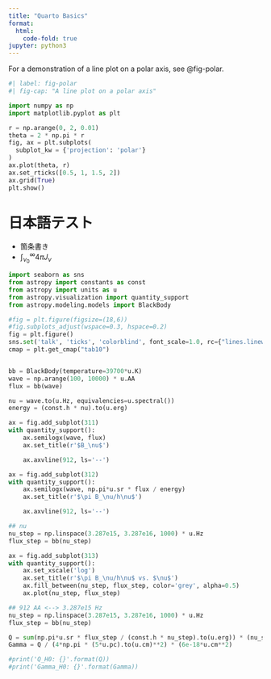 ```yaml
---
title: "Quarto Basics"
format:
  html:
    code-fold: true
jupyter: python3
---
```


For a demonstration of a line plot on a polar axis, see @fig-polar.

```python
#| label: fig-polar
#| fig-cap: "A line plot on a polar axis"

import numpy as np
import matplotlib.pyplot as plt

r = np.arange(0, 2, 0.01)
theta = 2 * np.pi * r
fig, ax = plt.subplots(
  subplot_kw = {'projection': 'polar'} 
)
ax.plot(theta, r)
ax.set_rticks([0.5, 1, 1.5, 2])
ax.grid(True)
plt.show()
```

# 日本語テスト
- 箇条書き
- $\displaystyle \int_{\nu_0}^\infty 4\pi J_\nu$


```python

import seaborn as sns
from astropy import constants as const
from astropy import units as u
from astropy.visualization import quantity_support
from astropy.modeling.models import BlackBody

#fig = plt.figure(figsize=(18,6))
#fig.subplots_adjust(wspace=0.3, hspace=0.2)
fig = plt.figure()
sns.set('talk', 'ticks', 'colorblind', font_scale=1.0, rc={"lines.linewidth": 1.5, 'grid.linestyle': '--'})
cmap = plt.get_cmap("tab10")


bb = BlackBody(temperature=39700*u.K)
wave = np.arange(100, 10000) * u.AA
flux = bb(wave)

nu = wave.to(u.Hz, equivalencies=u.spectral())
energy = (const.h * nu).to(u.erg)

ax = fig.add_subplot(311)
with quantity_support():
    ax.semilogx(wave, flux)
    ax.set_title(r'$B_\nu$')

    ax.axvline(912, ls='--')

ax = fig.add_subplot(312)
with quantity_support():
    ax.semilogx(wave, np.pi*u.sr * flux / energy)
    ax.set_title(r'$\pi B_\nu/h\nu$')

    ax.axvline(912, ls='--')

## nu
nu_step = np.linspace(3.287e15, 3.287e16, 1000) * u.Hz
flux_step = bb(nu_step)

ax = fig.add_subplot(313)
with quantity_support():
    ax.set_xscale('log')
    ax.set_title(r'$\pi B_\nu/h\nu$ vs. $\nu$')
    ax.fill_between(nu_step, flux_step, color='grey', alpha=0.5)
    ax.plot(nu_step, flux_step)

## 912 AA <--> 3.287e15 Hz
nu_step = np.linspace(3.287e15, 3.287e16, 1000) * u.Hz
flux_step = bb(nu_step)

Q = sum(np.pi*u.sr * flux_step / (const.h * nu_step).to(u.erg)) * (nu_step[1] - nu_step[0]) * (10. * (696340*u.km).to(u.cm))**2 * 4*np.pi # 10太陽半径を仮定
Gamma = Q / (4*np.pi * (5*u.pc).to(u.cm)**2) * (6e-18*u.cm**2)

#print('Q_H0: {}'.format(Q))
#print('Gamma_H0: {}'.format(Gamma))
```